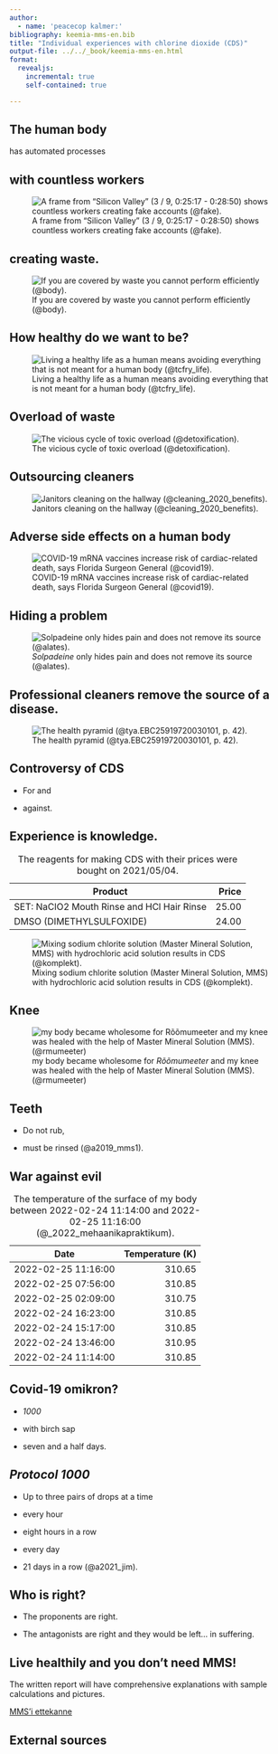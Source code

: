 ```yaml
---
author:
  - name: 'peacecop kalmer:'
bibliography: keemia-mms-en.bib
title: "Individual experiences with chlorine dioxide (CDS)"
output-file: ../../_book/keemia-mms-en.html
format:
  revealjs:
    incremental: true
    self-contained: true

---
```


## The human body

has automated processes

## with countless workers

![A frame from "Silicon Valley" (3 / 9, 0:25:17 - 0:28:50) shows countless workers creating fake accounts (@fake).](Screenshot at 2022-12-02 00-59-11.png)

## creating waste.

![If you are covered by waste you cannot perform efficiently (@body).](waste.png)

## How healthy do we want to be?

![Living a healthy life as a human means avoiding everything that is not meant for a human body (@tcfry_life).](hot-cold-drink.png)

## Overload of waste

![The vicious cycle of toxic overload (@detoxification).](toxic-overload.jpg)

## Outsourcing cleaners

![Janitors cleaning on the hallway (@cleaning_2020_benefits).](Benefits-Of-Outsourcing-Janitorial-Services-For-Your-Business-1-640x426.jpeg)

## Adverse side effects on a human body

![COVID-19 mRNA vaccines increase risk of cardiac-related death, says Florida Surgeon General (@covid19).](file-photo-boxes-of-walvax-biotechnologys-mrna-covid-19-vaccine-are-displayed-at-a-trade-fair-in-shanghai.webp)

## Hiding a problem

![*Solpadeine* only hides pain and does not remove its source (@alates).](solpadeine.jpeg)

## Professional cleaners remove the source of a disease.
  
![The health pyramid (@tya.EBC25919720030101, p. 42).](health-pyramid.png)

## Controversy of CDS

- For and

- against.

## Experience is knowledge.

| Product | Price |
|---------|-----:|
| SET: NaClO2 Mouth Rinse and HCl Hair Rinse      | 25.00   |
| DMSO (DIMETHYLSULFOXIDE)     | 24.00  |

: The reagents for making CDS with their prices were bought on 2021/05/04.

![Mixing sodium chlorite solution (Master Mineral Solution, MMS) with hydrochloric acid solution results in CDS (@komplekt).](mineral-garden_hcl_600x600px.webp)

## Knee

![my body became wholesome for *Rõõmumeeter* and my knee was healed with the help of Master Mineral Solution (MMS). (@rmumeeter)](600-900-max.jpg)

## Teeth

- Do not rub,

- must be rinsed (@a2019_mms1).

## War against evil

| Date | Temperature (K) |
|---|---:|
| 2022-02-25 11:16:00 |	310.65 |
| 2022-02-25 07:56:00 |	310.85 |
| 2022-02-25 02:09:00 |	310.75 |
| 2022-02-24 16:23:00 |	310.85 |
| 2022-02-24 15:17:00 |	310.85 |
| 2022-02-24 13:46:00 |	310.95 |
| 2022-02-24 11:14:00 |	310.85 |

: The temperature of the surface of my body between 2022-02-24 11:14:00 and 2022-02-25 11:16:00 (@_2022_mehaanikapraktikum).

## Covid-19 omikron?

- *1000*

- with birch sap

- seven and a half days.

## *Protocol 1000*

- Up to three pairs of drops at a time

- every hour

- eight hours in a row

- every day

- 21 days in a row (@a2021_jim).

## Who is right?

- The proponents are right.

- The antagonists are right and they would be left... in suffering.

## Live healthily and you don't need MMS!

The written report will have comprehensive explanations with sample calculations and pictures.

[MMS'i ettekanne](index.html)

## External sources
